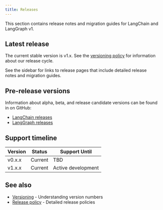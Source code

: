```yaml
---
title: Releases
---
```



<AlphaCallout />

This section contains release notes and migration guides for LangChain and
LangGraph v1.

## Latest release

The current stable version is v1.x. See the [versioning policy](/oss/versioning)
for information about our release cycle.

See the sidebar for links to release pages that include detailed release notes
and migration guides.

## Pre-release versions

Information about alpha, beta, and release candidate versions can be found in on GitHub:

- [LangChain releases](https://github.com/langchain-ai/langchain/releases)
- [LangGraph releases](https://github.com/langchain-ai/langgraph/releases)

## Support timeline

| Version | Status  | Support Until      |
|---------|---------|--------------------|
| v0.x.x  | Current | TBD                |
| v1.x.x  | Current | Active development |

## See also

- [Versioning](/oss/versioning) - Understanding version numbers
- [Release policy](/oss/release-policy) - Detailed release policies
